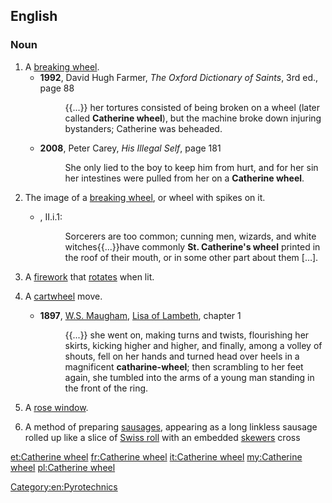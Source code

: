 ==English==
{{wikipedia}}

===Noun===
{{en-noun}}

# A [[breaking wheel]].
#* '''1992''', David Hugh Farmer, ''The Oxford Dictionary of Saints'', 3rd ed., page 88
#*: {{...}} her tortures consisted of being broken on a wheel (later called '''Catherine wheel'''), but the machine broke down injuring bystanders; Catherine was beheaded.
#* '''2008''', Peter Carey, ''His Illegal Self'', page 181
#*: She only lied to the boy to keep him from hurt, and for her sin her intestines were pulled from her on a '''Catherine wheel'''.
# {{lb|en|chiefly|_|heraldry}} The image of a [[breaking wheel]], or wheel with spikes on it.
#* {{RQ:RBrtn AntmyMlncly}}, II.i.1:
#*: Sorcerers are too common; cunning men, wizards, and white witches{{...}}have commonly '''St. Catherine's wheel''' printed in the roof of their mouth, or in some other part about them&nbsp;[…].
# A [[firework]] that [[rotate]]s when lit.
# {{lb|en|gymnastics}} A [[cartwheel]] move.
#* '''1897''', [[w:W. Somerset Maugham|W.S. Maugham]], [[s:Liza of Lambeth|Lisa of Lambeth]], chapter 1
#*: {{...}} she went on, making turns and twists, flourishing her skirts, kicking higher and higher, and finally, among a volley of shouts, fell on her hands and turned head over heels in a magnificent '''catharine-wheel'''; then scrambling to her feet again, she tumbled into the arms of a young man standing in the front of the ring.
# {{lb|en|architecture}} A [[rose window]].
# {{lb|en|cuisine}} A method of preparing [[sausage]]s, appearing as a long linkless sausage rolled up like a slice of [[Swiss roll]] with an embedded [[skewer]]s cross

[[Category:en:Pyrotechnics]]

[[et:Catherine wheel]]
[[fr:Catherine wheel]]
[[it:Catherine wheel]]
[[my:Catherine wheel]]
[[pl:Catherine wheel]]